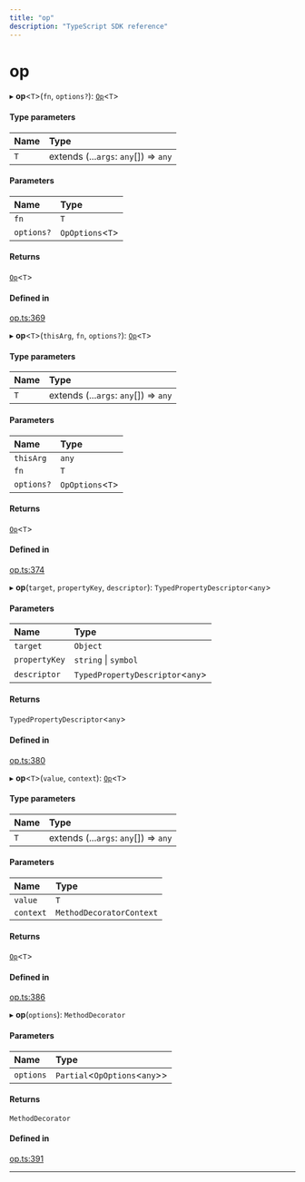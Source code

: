 ```yaml
---
title: "op"
description: "TypeScript SDK reference"
---
```


# op

▸ **op**\<`T`\>(`fn`, `options?`): [`Op`](index#op)\<`T`\>

#### Type parameters

| Name | Type |
| :------ | :------ |
| `T` | extends (...`args`: `any`[]) => `any` |

#### Parameters

| Name | Type |
| :------ | :------ |
| `fn` | `T` |
| `options?` | `OpOptions`\<`T`\> |

#### Returns

[`Op`](index#op)\<`T`\>

#### Defined in

[op.ts:369](https://github.com/wandb/weave/blob/b1d9129c93572ba073682dba39c7e414a0627f7e/sdks/node/src/op.ts#L369)

▸ **op**\<`T`\>(`thisArg`, `fn`, `options?`): [`Op`](index#op)\<`T`\>

#### Type parameters

| Name | Type |
| :------ | :------ |
| `T` | extends (...`args`: `any`[]) => `any` |

#### Parameters

| Name | Type |
| :------ | :------ |
| `thisArg` | `any` |
| `fn` | `T` |
| `options?` | `OpOptions`\<`T`\> |

#### Returns

[`Op`](index#op)\<`T`\>

#### Defined in

[op.ts:374](https://github.com/wandb/weave/blob/b1d9129c93572ba073682dba39c7e414a0627f7e/sdks/node/src/op.ts#L374)

▸ **op**(`target`, `propertyKey`, `descriptor`): `TypedPropertyDescriptor`\<`any`\>

#### Parameters

| Name | Type |
| :------ | :------ |
| `target` | `Object` |
| `propertyKey` | `string` \| `symbol` |
| `descriptor` | `TypedPropertyDescriptor`\<`any`\> |

#### Returns

`TypedPropertyDescriptor`\<`any`\>

#### Defined in

[op.ts:380](https://github.com/wandb/weave/blob/b1d9129c93572ba073682dba39c7e414a0627f7e/sdks/node/src/op.ts#L380)

▸ **op**\<`T`\>(`value`, `context`): [`Op`](index#op)\<`T`\>

#### Type parameters

| Name | Type |
| :------ | :------ |
| `T` | extends (...`args`: `any`[]) => `any` |

#### Parameters

| Name | Type |
| :------ | :------ |
| `value` | `T` |
| `context` | `MethodDecoratorContext` |

#### Returns

[`Op`](index#op)\<`T`\>

#### Defined in

[op.ts:386](https://github.com/wandb/weave/blob/b1d9129c93572ba073682dba39c7e414a0627f7e/sdks/node/src/op.ts#L386)

▸ **op**(`options`): `MethodDecorator`

#### Parameters

| Name | Type |
| :------ | :------ |
| `options` | `Partial`\<`OpOptions`\<`any`\>\> |

#### Returns

`MethodDecorator`

#### Defined in

[op.ts:391](https://github.com/wandb/weave/blob/b1d9129c93572ba073682dba39c7e414a0627f7e/sdks/node/src/op.ts#L391)

___

